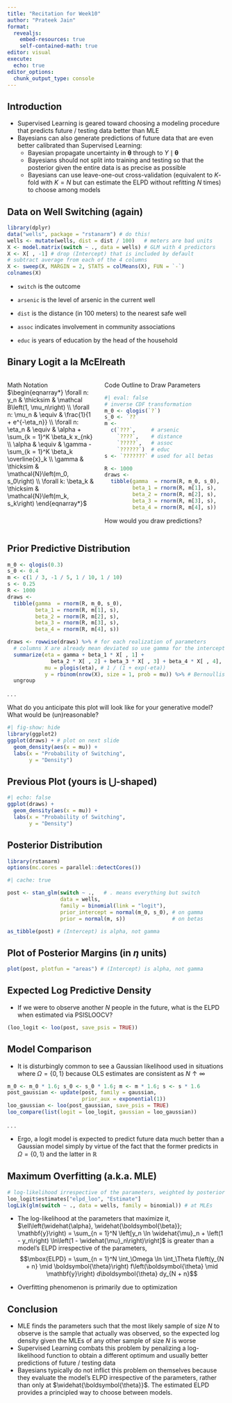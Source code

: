 ```yaml
---
title: "Recitation for Week10"
author: "Prateek Jain"
format:
  revealjs:
    embed-resources: true
    self-contained-math: true
editor: visual
execute: 
  echo: true
editor_options: 
  chunk_output_type: console
---
```


## Introduction

```{=html}
<script type="text/x-mathjax-config">
MathJax.Hub.Register.StartupHook("TeX Jax Ready",function () {
  MathJax.Hub.Insert(MathJax.InputJax.TeX.Definitions.macros,{
    cancel: ["Extension","cancel"],
    bcancel: ["Extension","cancel"],
    xcancel: ["Extension","cancel"],
    cancelto: ["Extension","cancel"]
  });
});
</script>
```
-   Supervised Learning is geared toward choosing a modeling procedure that predicts future / testing data better than MLE
-   Bayesians can also generate predictions of future data that are even better calibrated than Supervised Learning:
    -   Bayesian propagate uncertainty in $\boldsymbol{\theta}$ through to $Y \mid \boldsymbol{\theta}$
    -   Bayesians should not split into training and testing so that the posterior given the entire data is as precise as possible
    -   Bayesians can use leave-one-out cross-validation (equivalent to $K$-fold with $K = N$ but can estimate the ELPD without refitting $N$ times) to choose among models

## Data on Well Switching (again)

```r
library(dplyr)
data("wells", package = "rstanarm") # do this!
wells <- mutate(wells, dist = dist / 100)   # meters are bad units
X <- model.matrix(switch ~ ., data = wells) # GLM with 4 predictors
X <- X[ , -1] # drop (Intercept) that is included by default
# subtract average from each of the 4 columns
X <- sweep(X, MARGIN = 2, STATS = colMeans(X), FUN = `-`)
colnames(X)
```

-   `switch` is the outcome

-   `arsenic` is the level of arsenic in the current well

-   `dist` is the distance (in $100$ meters) to the nearest safe well

-   `assoc` indicates involvement in community associations

-   `educ` is years of education by the head of the household

## Binary Logit a la McElreath

::: columns
::: {.column width="42%"}
Math Notation $\begin{eqnarray*} \forall n: y_n & \thicksim & \mathcal B\left(1, \mu_n\right) \\ \forall n: \mu_n & \equiv & \frac{1}{1 + e^{-\eta_n}}  \\ \forall n: \eta_n & \equiv & \alpha + \sum_{k = 1}^K \beta_k x_{nk} \\ \alpha & \equiv & \gamma - \sum_{k = 1}^K \beta_k \overline{x}_k \\ \gamma & \thicksim & \mathcal{N}\left(m_0, s_0\right) \\ \forall k: \beta_k & \thicksim & \mathcal{N}\left(m_k, s_k\right) \end{eqnarray*}$
:::

::: {.column width="58%"}
::: fragment
Code Outline to Draw Parameters

```r
#| eval: false
# inverse CDF transformation
m_0 <- qlogis(`?`) 
s_0 <- `??`
m <- 
  c(`???`,     # arsenic
    `????`,    # distance
    `?????`,   # assoc
    `??????`)  # educ
s <- `???????` # used for all betas

R <- 1000
draws <- 
  tibble(gamma  = rnorm(R, m_0, s_0),
         beta_1 = rnorm(R, m[1], s),
         beta_2 = rnorm(R, m[2], s),
         beta_3 = rnorm(R, m[3], s),
         beta_4 = rnorm(R, m[4], s))
```

How would you draw predictions?
:::
:::
:::

## Prior Predictive Distribution

```r
m_0 <- qlogis(0.3)
s_0 <- 0.4
m <- c(1 / 3, -1 / 5, 1 / 10, 1 / 10)
s <- 0.25
R <- 1000
draws <- 
  tibble(gamma  = rnorm(R, m_0, s_0),
         beta_1 = rnorm(R, m[1], s),
         beta_2 = rnorm(R, m[2], s),
         beta_3 = rnorm(R, m[3], s),
         beta_4 = rnorm(R, m[4], s))
```

```r
draws <- rowwise(draws) %>% # for each realization of parameters
  # columns X are already mean deviated so use gamma for the intercept
  summarize(eta = gamma + beta_1 * X[ , 1] +
              beta_2 * X[ , 2] + beta_3 * X[ , 3] + beta_4 * X[ , 4],
            mu = plogis(eta), # 1 / (1 + exp(-eta))
            y = rbinom(nrow(X), size = 1, prob = mu)) %>% # Bernoullis
  ungroup
```

. . .

What do you anticipate this plot will look like for your generative model? What would be (un)reasonable?

```r
#| fig-show: hide
library(ggplot2)
ggplot(draws) + # plot on next slide
  geom_density(aes(x = mu)) +
  labs(x = "Probability of Switching",
       y = "Density")
```

## Previous Plot (yours is $\bigcup$-shaped)

```r
#| echo: false
ggplot(draws) + 
  geom_density(aes(x = mu)) +
  labs(x = "Probability of Switching",
       y = "Density")  
```

## Posterior Distribution

```r
library(rstanarm)
options(mc.cores = parallel::detectCores())
```

```r
#| cache: true

post <- stan_glm(switch ~ .,   # . means everything but switch  
                 data = wells,
                 family = binomial(link = "logit"),
                 prior_intercept = normal(m_0, s_0), # on gamma
                 prior = normal(m, s))               # on betas

as_tibble(post) # (Intercept) is alpha, not gamma
```

## Plot of Posterior Margins (in $\eta$ units)

```r
plot(post, plotfun = "areas") # (Intercept) is alpha, not gamma
```

## Expected Log Predictive Density

-   If we were to observe another $N$ people in the future, what is the ELPD when estimated via PSISLOOCV?

```r
(loo_logit <- loo(post, save_psis = TRUE))
```

## Model Comparison

-   It is disturbingly common to see a Gaussian likelihood used in situations where $\Omega = \{0,1\}$ because OLS estimates are consistent as $N \uparrow \infty$

```r
m_0 <- m_0 * 1.6; s_0 <- s_0 * 1.6; m <- m * 1.6; s <- s * 1.6
post_gaussian <- update(post, family = gaussian, 
                        prior_aux = exponential(1))
loo_gaussian <- loo(post_gaussian, save_psis = TRUE)
loo_compare(list(logit = loo_logit, gaussian = loo_gaussian))
```

. . .

-   Ergo, a logit model is expected to predict future data much better than a Gaussian model simply by virtue of the fact that the former predicts in $\Omega = \{0,1\}$ and the latter in $\mathbb{R}$

## Maximum Overfitting (a.k.a. MLE)

```r
# log-likelihood irrespective of the parameters, weighted by posterior
loo_logit$estimates["elpd_loo", "Estimate"]
logLik(glm(switch ~ ., data = wells, family = binomial)) # at MLEs
```

-   The log-likelihood at the parameters that maximize it, $\ell\left(\widehat{\alpha}, \widehat{\boldsymbol{\beta}}; \mathbf{y}\right) = \sum_{n = 1}^N \left[y_n \ln \widehat{\mu}_n + \left(1 - y_n\right) \ln\left(1 - \widehat{\mu}_n\right)\right]$ is greater than a model's ELPD irrespective of the parameters, $$\mbox{ELPD} = \sum_{n = 1}^N \int_\Omega \ln \int_\Theta f\left(y_{N + n} \mid \boldsymbol{\theta}\right) f\left(\boldsymbol{\theta} \mid \mathbf{y}\right) d\boldsymbol{\theta} dy_{N + n}$$

-   Overfitting phenomenon is primarily due to optimization

## Conclusion

-   MLE finds the parameters such that the most likely sample of size $N$ to observe is the sample that actually was observed, so the expected log density given the MLEs of any other sample of size $N$ is worse
-   Supervised Learning combats this problem by penalizing a log-likelihood function to obtain a different optimum and usually better predictions of future / testing data
-   Bayesians typically do not inflict this problem on themselves because they evaluate the model's ELPD irrespective of the parameters, rather than only at $\widehat{\boldsymbol{\theta}}$. The estimated ELPD provides a principled way to choose between models.
